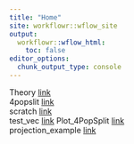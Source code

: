 ```yaml
---
title: "Home"
site: workflowr::wflow_site
output:
  workflowr::wflow_html:
    toc: false
editor_options:
  chunk_output_type: console
---
```


  

Theory [link](Theory.html)  
4popslit [link](4Popsplit.html)  
scratch [link](scratch.html)  
test_vec [link](Test_vec.html)
Plot_4PopSplit [link](Plot_4PopSplit.html)  
projection_example [link](projection_example.html) 
